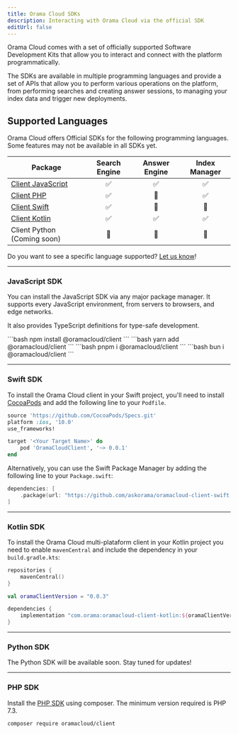 ```yaml
---
title: Orama Cloud SDKs
description: Interacting with Orama Cloud via the official SDK
editUrl: false
---
```


Orama Cloud comes with a set of officially supported Software Development Kits that allow you to interact and connect with the platform programmatically.

The SDKs are available in multiple programming languages and provide a set of APIs that allow you to perform various operations on the platform, from performing searches and creating answer sessions, to managing your index data and trigger new deployments.

## Supported Languages

Orama Cloud offers Official SDKs for the following programming languages. <br />
Some features may not be available in all SDKs yet.

| Package                                                              | Search Engine       | Answer Engine      | Index Manager       |
|----------------------------------------------------------------------|---------------------|--------------------|---------------------|
| [Client JavaScript](https://github.com/askorama/oramacloud-client)   | <center>✅</center> | <center>✅</center> | <center>✅</center> |
| [Client PHP](https://github.com/askorama/oramacloud-client-php)      | <center>✅</center> | <center>🚧</center> | <center>✅</center> |
| [Client Swift](https://github.com/askorama/oramacloud-client-swift)  | <center>✅</center> | <center>🚧</center> | <center>🚧</center> |
| [Client Kotlin](https://github.com/askorama/oramacloud-client-kotlin)| <center>✅</center> | <center>✅</center> | <center>✅</center> |
| Client Python (Coming soon)                                          | <center>🚧</center> | <center>🚧</center> | <center>🚧</center> |

Do you want to see a specific language supported? [Let us know](https://github.com/orgs/askorama/discussions/new?category=ideas)!

---

### JavaScript SDK

You can install the JavaScript SDK via any major package manager. It supports every JavaScript environment, from servers to browsers, and edge networks.

It also provides TypeScript definitions for type-safe development.

<Tabs>
  <TabItem label='npm' icon='seti:npm'>
    ```bash
    npm install @oramacloud/client
    ```
  </TabItem>
  <TabItem label='yarn' icon='seti:yarn'>
    ```bash
    yarn add @oramacloud/client
    ```
  </TabItem>
  <TabItem label='pnpm' icon='pnpm'>
    ```bash
    pnpm i @oramacloud/client
    ```
  </TabItem>
  <TabItem label='bun' icon='bun'>
    ```bash
    bun i @oramacloud/client
    ```
  </TabItem>
</Tabs>

---

### Swift SDK

To install the Orama Cloud client in your Swift project, you'll need to install [CocoaPods](https://cocoapods.org) and add the following line to your `Podfile`.

```ruby
source 'https://github.com/CocoaPods/Specs.git'
platform :ios, '10.0'
use_frameworks!

target '<Your Target Name>' do
    pod 'OramaCloudClient', '~> 0.0.1'
end
```

Alternatively, you can use the Swift Package Manager by adding the following line to your `Package.swift`:

```swift
dependencies: [
    .package(url: "https://github.com/askorama/oramacloud-client-swift.git", from: "0.0.1")
]
```

---

### Kotlin SDK

To install the Orama Cloud multi-plataform client in your Kotlin project you need to enable `mavenCentral` and include the dependency in your `build.gradle.kts`:

```kotlin
repositories {
    mavenCentral()
}

val oramaClientVersion = "0.0.3"

dependencies {
    implementation "com.orama:oramacloud-client-kotlin:${oramaClientVersion}"
}
```

---

### Python SDK

The Python SDK will be available soon. Stay tuned for updates!

---

### PHP SDK

Install the [PHP SDK](https://packagist.org/packages/oramacloud/client) using composer. The minimum version required is PHP 7.3.

```sh
composer require oramacloud/client
```